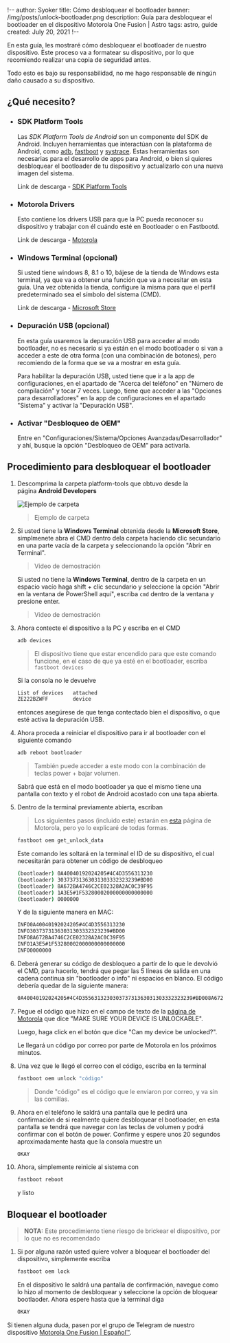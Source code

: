 !--
author: Syoker
title: Cómo desbloquear el bootloader
banner: /img/posts/unlock-bootloader.png
description: Guía para desbloquear el bootloader en el dispositivo Motorola One Fusion | Astro
tags: astro, guide
created: July 20, 2021
!--

En esta guía, les mostraré cómo desbloquear el bootloader de nuestro dispositivo. Este proceso va a formatear su dispositivo, por lo que recomiendo realizar una copia de seguridad antes.

Todo esto es bajo su responsabilidad, no me hago responsable de ningún daño causado a su dispositivo.

## **¿Qué necesito?**

- ### **SDK Platform Tools**

  Las *SDK Platform Tools de Android* son un componente del SDK de Android. Incluyen herramientas que interactúan con la plataforma de Android, como [adb](https://developer.android.com/studio/command-line/adb"), [fastboot](https://android.googlesource.com/platform/system/core/+/master/fastboot/#fastboot) y [systrace](https://developer.android.com/topic/performance/tracing/command-line). Estas herramientas son necesarias para el desarrollo de apps para Android, o bien si quieres desbloquear el bootloader de tu dispositivo y actualizarlo con una nueva imagen del sistema.

  Link de descarga - [SDK Platform Tools](https://developer.android.com/studio/releases/platform-tools)

- ### **Motorola Drivers**

  Esto contiene los drivers USB para que la PC pueda reconocer su dispositivo y trabajar con él cuándo esté en Bootloader o en Fastbootd.

  Link de descarga - [Motorola](https://motorola-global-es-latam.custhelp.com/app/answers/detail/a_id/89882)

- ### **Windows Terminal (opcional)**

  Si usted tiene windows 8, 8.1 o 10, bájese de la tienda de Windows esta terminal, ya que va a obtener una función que va a necesitar en esta guía. Una vez obtenida la tienda, configure la misma para que el perfil predeterminado sea el símbolo del sistema (CMD).

  Link de descarga - [Microsoft Store](https://www.microsoft.com/store/productId/9N0DX20HK701)

- ### **Depuración USB (opcional)**

  En esta guía usaremos la depuración USB para acceder al modo bootloader, no es necesario si ya están en el modo bootloader o si van a acceder a este de otra forma (con una combinación de botones), pero recomiendo de la forma que se va a mostrar en esta guía.

  Para habilitar la depuración USB, usted tiene que ir a la app de configuraciones, en el apartado de "Acerca del teléfono" en "Número de compilación" y tocar 7 veces. Luego, tiene que acceder a las "Opciones para desarrolladores" en la app de configuraciones en el apartado "Sistema" y activar la "Depuración USB".

- ### **Activar "Desbloqueo de OEM"**

  Entre en "Configuraciones/Sistema/Opciones Avanzadas/Desarrollador" y ahí, busque la opción "Desbloqueo de OEM" para activarla.

## **Procedimiento para desbloquear el bootloader**

1.  Descomprima la carpeta platform-tools que obtuvo desde la página **Android Developers**

    ![Ejemplo de carpeta](/img/guides/guide-examplefolder.png)

    > Ejemplo de carpeta

2.  Si usted tiene la **Windows Terminal** obtenida desde la **Microsoft Store**, simplmenete abra el CMD dentro dela carpeta haciendo clic secundario en una parte vacía de la carpeta y seleccionando la opción "Abrir en Terminal".

    <CustomVideo src="/video/opencommandprompt.mp4" autoPlay loop muted />

    > Video de demostración

    Si usted no tiene la **Windows Terminal**, dentro de la carpeta en un espacio vacío haga shift + clic secundario y seleccione la opción "Abrir en la ventana de PowerShell aquí", escriba `cmd` dentro de la ventana y presione enter.

    <CustomVideo src="/video/openwindowspowershell.mp4" autoPlay loop muted />

    > Video de demostración

3.  Ahora contecte el dispositivo a la PC y escriba en el CMD

    ```bash
    adb devices
    ```

    > El dispositivo tiene que estar encendido para que este comando funcione, en el caso de que ya esté en el bootloader, escriba `fastboot devices`

    Si la consola no le devuelve

    ```bash
    List of devices   attached
    ZE222BZWFF        device
    ```

    entonces asegúrese de que tenga contectado bien el dispositivo, o que esté activa la depuración USB.

4.  Ahora proceda a reiniciar el dispositivo para ir al bootloader con el siguiente comando

    ```bash
    adb reboot bootloader
    ```

    > También puede acceder a este modo con la combinación de teclas power + bajar volumen.

    Sabrá que está en el modo bootloader ya que el mismo tiene una pantalla con texto y el robot de Android acostado con una tapa abierta.

5.  Dentro de la terminal previamente abierta, escriban

    > Los siguientes pasos (incluido este) estarán en [esta](https://en-us.support.motorola.com/app/standalone%2Fbootloader%2Funlock-your-device-b) página de Motorola, pero yo lo explicaré de todas formas.

    ```bash
    fastboot oem get_unlock_data
    ```

    Este comando les soltará en la terminal el ID de su dispositivo, el cual necesitarán para obtener un código de desbloqueo

    ```bash
    (bootloader) 0A40040192024205#4C4D3556313230
    (bootloader) 30373731363031303332323239#BD00
    (bootloader) 8A672BA4746C2CE02328A2AC0C39F95
    (bootloader) 1A3E5#1F53280002000000000000000
    (bootloader) 0000000
    ```

    Y de la siguiente manera en MAC:

    ```bash
    INFO0A40040192024205#4C4D3556313230
    INFO30373731363031303332323239#BD00
    INFO8A672BA4746C2CE02328A2AC0C39F95
    INFO1A3E5#1F53280002000000000000000
    INFO0000000
    ```

6.  Deberá generar su código de desbloqueo a partir de lo que le devolvió el CMD, para hacerlo, tendrá que pegar las 5 líneas de salida en una cadena continua sin "bootloader o info" ni espacios en blanco. El código debería quedar de la siguiente manera:

    ```bash
    0A40040192024205#4C4D355631323030373731363031303332323239#BD008A672BA4746C2CE02328A2AC0C39F951A3E5#1F532800020000000000000000000000
    ```

7.  Pegue el código que hizo en el campo de texto de la [página de Motorola](https://en-us.support.motorola.com/app/standalone%2Fbootloader%2Funlock-your-device-b) que dice "MAKE SURE YOUR DEVICE IS UNLOCKABLE".

    Luego, haga click en el botón que dice "Can my device be unlocked?".

    Le llegará un código por correo por parte de Motorola en los próximos minutos.

8.  Una vez que le llegó el correo con el código, escriba en la terminal

    ```bash
    fastboot oem unlock "código"
    ```

    > Donde "código" es el código que le enviaron por correo, y va sin las comillas.

9.  Ahora en el teléfono le saldrá una pantalla que le pedirá una confirmación de si realmente quiere desbloquear el bootloader, en esta pantalla se tendrá que navegar con las teclas de volumen y podrá confirmar con el botón de power. Confirme y espere unos 20 segundos aproximadamente hasta que la consola muestre un

    ```bash
    OKAY
    ```

10. Ahora, simplemente reinicie al sistema con

    ```bash
    fastboot reboot
    ```

    y listo

## **Bloquear el bootloader**

> **NOTA:** Este procedimiento tiene riesgo de brickear el dispositivo, por lo que no es recomendado

1.  Si por alguna razón usted quiere volver a bloquear el bootloader del dispositivo, simplemente escriba

    ```bash
    fastboot oem lock
    ```

    En el dispositivo le saldrá una pantalla de confirmación, navegue como lo hizo al momento de desbloquear y seleccione la opción de bloquear bootlaoder. Ahora espere hasta que la terminal diga

    ```bash
    OKAY
    ```

Si tienen alguna duda, pasen por el grupo de Telegram de nuestro dispositivo [Motorola One Fusion | Español™](https://t.me/MotorolaOneFusionES).
